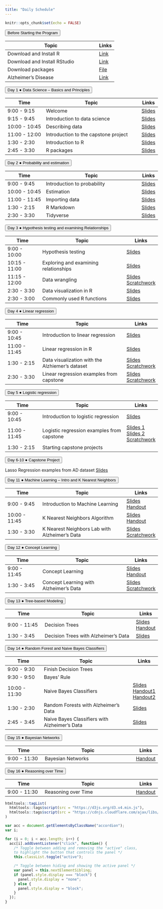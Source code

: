 ```yaml
---
title: "Daily Schedule"
---
```


```r
knitr::opts_chunk$set(echo = FALSE)
```

<button class="accordion">Before Starting the Program</button>
<div class="panel"> 

| Topic                              | Links |
|------------------------------------|-------|
| Download and Install R | [Link](https://mirror.las.iastate.edu/CRAN/)|
| Download and Install RStudio| [Link](https://www.rstudio.com/products/rstudio/download/)|
|Download packages |<a href="R-code/code-00-setup.R" download>File</a>|
|Alzheimer's Disease | [Link](https://www.youtube.com/watch?v=LrcL3vJjN2g) |

</div>




<button class="accordion">Day 1 &#9679; Data Science -- Basics and Principles  </button>
<div class="panel">

| Time          | Topic                              | Links |
|---------------|------------------------------------|-------|
| 9:00 - 9:15 | Welcome                            |[Slides](https://uci-data-academy.github.io/slides/01a-welcome.html)|
| 9:15 - 9:45 | Introduction to data science    |[Slides](https://uci-data-academy.github.io/slides/01b-intro-data-science.html)|
| 10:00 - 10:45 | Describing data    |[Slides](https://uci-data-academy.github.io/slides/01c-describe-data.html)   |
| 11:00 - 12:00 | Introduction to the capstone project |                [Slides](https://uci-data-academy.github.io/slides/2023_Intro_to_AD_Online.pdf)    |
| 1:30 - 2:30 | Introduction to R |[Slides](https://uci-data-academy.github.io/slides/Lab-01a-intro-r-schetzsle.html) |
| 2:45 - 3:30 | R packages |[Slides](https://uci-data-academy.github.io/slides/Lab-01b-R-packages.html) |
</div>
		




<button class="accordion">Day 2 &#9679; Probability and estimation </button>
<div class="panel">

| Time          | Topic                              | Links |
|---------------|------------------------------------|-------|
| 9:00 - 9:45 | Introduction to probability |[Slides](https://uci-data-academy.github.io/slides/02a-intro-prob.html) |
| 10:00 - 10:45 | Estimation |[Slides](https://uci-data-academy.github.io/slides/02b-estimation.html)       |
| 11:00 - 11:45 | Importing data              |[Slides](https://uci-data-academy.github.io/slides/Lab-01c-import-data-schetzsle.html)  |
|1:30 - 2:15 | R Markdown             |[Slides](https://uci-data-academy.github.io/slides/Lab-02a-intro-rmarkdown-moslemi.html)  |
| 2:30 - 3:30 | Tidyverse              | [Slides](https://uci-data-academy.github.io/slides/Lab-01d-intro-tidyverse-moslemi.html)     |

</div>
	
	

	



<button class="accordion">Day 3 &#9679; Hypothesis testing and examining Relationships </button>
<div class="panel">

| Time          | Topic                              | Links |
|---------------|------------------------------------|-------|
| 9:00 - 10:00 | Hypothesis testing |[Slides](https://uci-data-academy.github.io/slides/03a-hypothesis.html)|
| 10:15 - 11:00 | Exploring and examining relationships  |[Slides](https://uci-data-academy.github.io/slides/03b-relationship.html)|
| 11:15 - 12:00 | Data wrangling |[Slides](https://uci-data-academy.github.io/slides/Lab-02b-data-wrangling.html) [Scratchwork](https://uci-data-academy.github.io/slides/TA_scratchwork/data_wrangling_scratchwork.R) |
| 2:30 - 3:30 | Data visualization in R |[Slides](https://uci-data-academy.github.io/slides/Lab-02b-visualize-data-schetzsle.html)     |
| 2:30 - 3:00 | Commonly used R functions |[Slides](https://uci-data-academy.github.io/slides/TA_scratchwork/Commonly_Used_R_Functions.html) |

</div>
		
	




<button class="accordion">Day 4 &#9679; Linear regression </button>
<div class="panel">

| Time          | Topic                              | Links |
|---------------|------------------------------------|-------|
| 9:00 - 10:45 | Introduction to linear regression                        |[Slides](https://uci-data-academy.github.io/slides/04a-regression.html) |
| 11:00 - 11:45 | Linear regression in R              |[Slides](https://uci-data-academy.github.io/slides/Lab-07-Linear_regression.html) |
| 1:30 - 2:15 | Data visualization with the Alzhiemer's dataset |[Slides](https://uci-data-academy.github.io/slides/Lab-06-exploring-AD-data.html) [Scratchwork](https://uci-data-academy.github.io/slides/TA_scratchwork/Data_visualization.R)      |
| 2:30 - 3:30 | Linear regression examples from capstone              |[Slides](https://uci-data-academy.github.io/slides/Lab-07-Linear_regression_AD.html) [Scratchwork](https://uci-data-academy.github.io/slides/TA_scratchwork/Linear_regression_AD.R)|
</div>
		
	


<button class="accordion">Day 5 &#9679; Logistic regression </button>
<div class="panel">

| Time          | Topic                              | Links |
|---------------|------------------------------------|-------|
| 9:00 - 10:45 | Introduction to logistic regression |[Slides](https://uci-data-academy.github.io/slides/05a-logit.html)|
| 11:00 - 11:45 | Logistic regression examples from capstone | [Slides 1](https://uci-data-academy.github.io/slides/Lab-08-Logistic_regression_AD.html) [Slides 2](https://uci-data-academy.github.io/slides/Lab-08-Data-Splitting-and-Prediction.html) [Scratchwork](https://uci-data-academy.github.io/slides/TA_scratchwork/Logistic_regression_AD.R) |
| 1:30 - 2:15 | Starting capstone projects | |
</div>
			
	
			

<button class="accordion">Day 6-10 &#9679; Capstone Project </button>
<div class="panel">

Lasso Regression examples from AD dataset [Slides](https://uci-data-academy.github.io/slides/Lab-09-Lasso-Regression.html)
</div>



<button class="accordion">Day 11 &#9679; Machine Learning -- Intro and K Nearest Neighbors   </button>
<div class="panel">

| Time          | Topic                              | Links |
|---------------|------------------------------------|-------|
|9:00 - 9:45 | Introduction to Machine Learning | [Slides](https://uci-data-academy.github.io/slides/Machine_Learning_Slides/01-Introduction.pdf) [Handout](https://uci-data-academy.github.io/slides/Machine_Learning_Handouts/01-Intro.pdf) |
|10:00 - 11:45 | K Nearest Neighbors Algorithm | [Slides](https://uci-data-academy.github.io/slides/Machine_Learning_Slides/02-NearestNeighborClassifiers.pdf) [Handout](https://uci-data-academy.github.io/slides/Machine_Learning_Handouts/02-NearestNeighbors.pdf)
| 1:30 - 3:30 | K Nearest Neighbors Lab with Alzheimer's Data |[Slides](https://uci-data-academy.github.io/slides/Lab-10-KNN.html) [Scratchwork](https://uci-data-academy.github.io/slides/TA_scratchwork/KNN.R)|
</div>



<button class="accordion">Day 12 &#9679; Concept Learning   </button>
<div class="panel">

| Time          | Topic                              | Links |
|---------------|------------------------------------|-------|
|9:00 - 11:45 | Concept Learning | [Slides](https://uci-data-academy.github.io/slides/Machine_Learning_Slides/03-ConceptLearning.pdf) [Handout](https://uci-data-academy.github.io/slides/Machine_Learning_Handouts/03-ConceptLearning.pdf) |
|1:30 - 3:45 | Concept Learning with Alzheimer's Data |[Slides](https://uci-data-academy.github.io/slides/Lab-11-ConceptLearning.html) [Scratchwork](https://uci-data-academy.github.io/slides/TA_scratchwork/ConceptLearning.R) |
</div>


<button class="accordion">Day 13 &#9679; Tree-based Modeling   </button>
<div class="panel">

| Time          | Topic                              | Links |
|---------------|------------------------------------|-------|
|9:00 - 11:45 | Decision Trees | [Slides](https://uci-data-academy.github.io/slides/Machine_Learning_Slides/04-DecisionTrees-Day3.pdf) [Handout](https://uci-data-academy.github.io/slides/Machine_Learning_Handouts/04-DecisionTrees.pdf) |
|1:30 - 3:45 | Decision Trees with Alzheimer's Data |[Slides](https://uci-data-academy.github.io/slides/Lab-12-DecisionTrees.html) |
</div>


<button class="accordion">Day 14 &#9679; Random Forest and Naive Bayes Classifiers   </button>
<div class="panel">

| Time          | Topic                              | Links |
|---------------|------------------------------------|-------|
| 9:00 - 9:30 | Finish Decision Trees  | |
| 9:30 - 9:50 | Bayes' Rule | |
| 10:00 - 11:30 | Naive Bayes Classifiers | [Slides](https://uci-data-academy.github.io/slides/Machine_Learning_Slides/05-NaiveBayes.pdf) [Handout1](https://uci-data-academy.github.io/slides/Machine_Learning_Handouts/05-NaiveBayesClassifiers.pdf) [Handout2](https://uci-data-academy.github.io/slides/Machine_Learning_Handouts/05-Supplemental-BayesRule.pdf) |
| 1:30 - 2:30 | Random Forests with Alzheimer's Data| [Slides](https://uci-data-academy.github.io/slides/Lab-13-RandomForests.html) |
| 2:45 - 3:45 | Naive Bayes Classifiers with Alzheimer's Data| [Slides](https://uci-data-academy.github.io/slides/Lab-14-NaiveBayesClassifiers.html) |
</div>


<button class="accordion">Day 15 &#9679; Bayesian Networks   </button>
<div class="panel">

| Time          | Topic                              | Links |
|---------------|------------------------------------|-------|
| 9:00 - 11:30 | Bayesian Networks | [Handout](https://uci-data-academy.github.io/slides/Machine_Learning_Handouts/06-BayesianNetworks.pdf)|
</div>


<button class="accordion">Day 16 &#9679; Reasoning over Time   </button>
<div class="panel">

| Time          | Topic                              | Links |
|---------------|------------------------------------|-------|
| 9:00 - 11:30 | Reasoning over Time | [Handout](https://uci-data-academy.github.io/slides/Machine_Learning_Handouts/07-ReasoningOverTime.pdf)|
</div>
	
	
	
	
	
```r
htmltools::tagList(
  htmltools::tags$script(src = "https://d3js.org/d3.v4.min.js"),
  htmltools::tags$script(src = "https://cdnjs.cloudflare.com/ajax/libs/dimple/2.3.0/dimple.latest.min.js")
)
```

```js
var acc = document.getElementsByClassName("accordion");
var i;

for (i = 0; i < acc.length; i++) {
  acc[i].addEventListener("click", function() {
    /* Toggle between adding and removing the "active" class,
    to highlight the button that controls the panel */
    this.classList.toggle("active");

    /* Toggle between hiding and showing the active panel */
    var panel = this.nextElementSibling;
    if (panel.style.display === "block") {
      panel.style.display = "none";
    } else {
      panel.style.display = "block";
    }
  });
}
```
